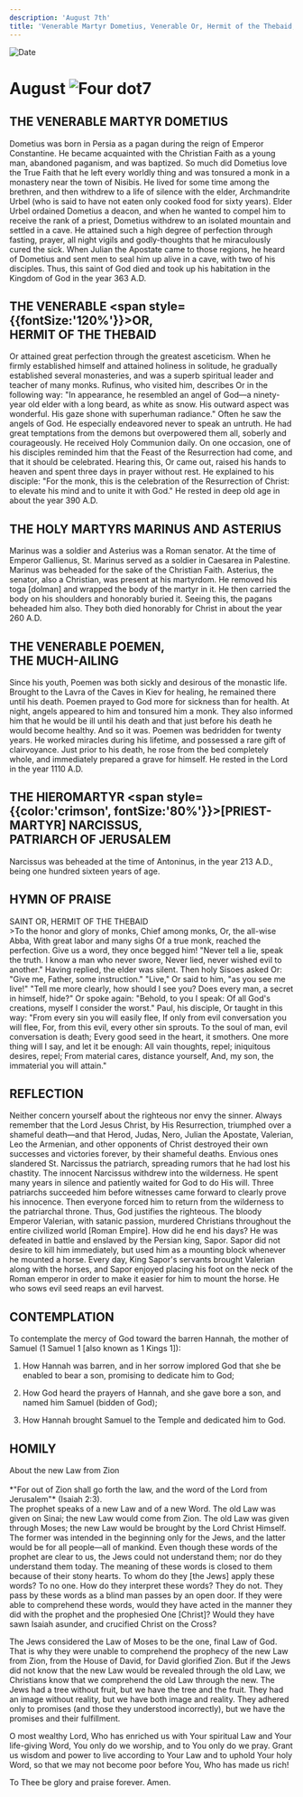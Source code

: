 ```yaml
---
description: 'August 7th'
title: 'Venerable Martyr Dometius, Venerable Or, Hermit of the Thebaid, Holy Martyrs Marinus and Asterius, Venerable Poemen the Much-Ailing'
---
```


<CustomPaginator />
<RunningHead />

<Image src="/title-imprint.png" height={68} width={50} alt="Date" className="title-imprint"/>

# <div id="date">August <Image className="four-dot" src="/four-dot.png" height={15} width={15} alt="Four dot" />7</div>

## THE VENERABLE MARTYR DOMETIUS

Dometius was born in Persia as a pagan during the reign of Emperor Constantine. He became acquainted with the Christian Faith as a young man, abandoned paganism, and was baptized. So much did Dometius love the True Faith that he left every worldly thing and was tonsured a monk in a monastery near the town of Nisibis. He lived for some time among the brethren, and then withdrew to a life of silence with the elder, Archmandrite Urbel (who is said to have not eaten only cooked food for sixty years). Elder Urbel ordained Dometius a deacon, and when he wanted to compel him to receive the rank of a priest, Dometius withdrew to an isolated mountain and settled in a cave. He attained such a high degree of perfection through fasting, prayer, all night vigils and godly-thoughts that he miraculously cured the sick. When Julian the Apostate came to those regions, he heard of Dometius and sent men to seal him up alive in a cave, with two of his disciples. Thus, this saint of God died and took up his habitation in the Kingdom of God in the year 363 A.D.

## THE VENERABLE <span style={{fontSize:'120%'}}>O</span>R,<br />HERMIT OF THE THEBAID

Or attained great perfection through the greatest asceticism. When he firmly established himself and attained holiness in solitude, he gradually established several monasteries, and was a superb spiritual leader and teacher of many monks. Rufinus, who visited him, describes Or in the following way: "In appearance, he resembled an angel of God—a ninety-year old elder with a long beard, as white as snow. His outward aspect was wonderful. His gaze shone with superhuman radiance." Often he saw the angels of God. He especially endeavored never to speak an untruth. He had great temptations from the demons but overpowered them all, soberly and courageously. He received Holy Communion daily. On one occasion, one of his disciples reminded him that the Feast of the Resurrection had come, and that it should be celebrated. Hearing this, Or came out, raised his hands to heaven and spent three days in prayer without rest. He explained to his disciple: "For the monk, this is the celebration of the Resurrection of Christ: to elevate his mind and to unite it with God." He rested in deep old age in about the year 390 A.D.

## THE HOLY MARTYRS MARINUS AND ASTERIUS

Marinus was a soldier and Asterius was a Roman senator. At the time of Emperor Gallienus, St. Marinus served as a soldier in Caesarea in Palestine. Marinus was beheaded for the sake of the Christian Faith. Asterius, the senator, also a Christian, was present at his martyrdom. He removed his toga [dolman] and wrapped the body of the martyr in it. He then carried the body on his shoulders and honorably buried it. Seeing this, the pagans beheaded him also. They both died honorably for Christ in about the year 260 A.D.

## THE VENERABLE POEMEN,<br />THE MUCH-AILING

Since his youth, Poemen was both sickly and desirous of the monastic life. Brought to the Lavra of the Caves in Kiev for healing, he remained there until his death. Poemen prayed to God more for sickness than for health. At night, angels appeared to him and tonsured him a monk. They also informed him that he would be ill until his death and that just before his death he would become healthy. And so it was. Poemen was bedridden for twenty years. He worked miracles during his lifetime, and possessed a rare gift of clairvoyance. Just prior to his death, he rose from the bed completely whole, and immediately prepared a grave for himself. He rested in the Lord in the year 1110 A.D.

## THE HIEROMARTYR <span style={{color:'crimson', fontSize:'80%'}}>[PRIEST-MARTYR]</span> NARCISSUS,<br />PATRIARCH OF JERUSALEM

Narcissus was beheaded at the time of Antoninus, in the year 213 A.D., being one hundred sixteen years of age.


## HYMN OF PRAISE
<div style={{textAlign:'center', color:'crimson', fontWeight:'bold'}}>
SAINT OR, HERMIT OF THE THEBAID
</div>
>To the honor and glory of monks,  
Chief among monks, Or, the all-wise Abba,  
With great labor and many sighs  
Of a true monk, reached the perfection.  
Give us a word, they once begged him!  
"Never tell a lie, speak the truth.  
I know a man who never swore,  
Never lied, never wished evil to another."  
Having replied, the elder was silent.  
Then holy Sisoes asked Or:  
"Give me, Father, some instruction."  
"Live," Or said to him, "as you see me live!"  
"Tell me more clearly, how should I see you?  
Does every man, a secret in himself, hide?"  
Or spoke again: "Behold, to you I speak:  
Of all God's creations, myself I consider the worst."  
Paul, his disciple, Or taught in this way:  
"From every sin you will easily flee,  
If only from evil conversation you will flee,  
For, from this evil, every other sin sprouts.  
To the soul of man, evil conversation is death;  
Every good seed in the heart, it smothers.  
One more thing will I say, and let it be enough:  
All vain thoughts, repel; iniquitous desires, repel;  
From material cares, distance yourself,  
And, my son, the immaterial you will attain."  


## REFLECTION

Neither concern yourself about the righteous nor envy the sinner. Always remember that the Lord Jesus Christ, by His Resurrection, triumphed over a shameful death—and that Herod, Judas, Nero, Julian the Apostate, Valerian, Leo the Armenian, and other opponents of Christ destroyed their own successes and victories forever, by their shameful deaths. Envious ones slandered St. Narcissus the patriarch, spreading rumors that he had lost his chastity. The innocent Narcissus withdrew into the wilderness. He spent many years in silence and patiently waited for God to do His will. Three patriarchs succeeded him before witnesses came forward to clearly prove his innocence. Then everyone forced him to return from the wilderness to the patriarchal throne. Thus, God justifies the righteous. The bloody Emperor Valerian, with satanic passion, murdered Christians throughout the entire civilized world [Roman Empire]. How did he end his days? He was defeated in battle and enslaved by the Persian king, Sapor. Sapor did not desire to kill him immediately, but used him as a mounting block whenever he mounted a horse. Every day, King Sapor's servants brought Valerian along with the horses, and Sapor enjoyed placing his foot on the neck of the Roman emperor in order to make it easier for him to mount the horse. He who sows evil seed reaps an evil harvest.


## CONTEMPLATION

To contemplate the mercy of God toward the barren Hannah, the mother of Samuel (1 Samuel 1 [also known as 1 Kings 1]):

1. How Hannah was barren, and in her sorrow implored God that she be enabled to bear a son, promising to dedicate him to God;

2. How God heard the prayers of Hannah, and she gave bore a son, and named him Samuel (bidden of God);

3. How Hannah brought Samuel to the Temple and dedicated him to God.


## HOMILY
<div style={{textAlign:'center', color:'crimson', fontWeight:'bold'}}>
About the new Law from Zion
</div>
<br />
<div style={{textAlign:'right'}}>
*"For out of Zion shall go forth the law, and the word of the Lord from Jerusalem"* (Isaiah 2:3).
</div>
The prophet speaks of a new Law and of a new Word. The old Law was given on Sinai; the new Law would come from Zion. The old Law was given through Moses; the new Law would be brought by the Lord Christ Himself. The former was intended in the beginning only for the Jews, and the latter would be for all people—all of mankind. Even though these words of the prophet are clear to us, the Jews could not understand them; nor do they understand them today. The meaning of these words is closed to them because of their stony hearts. To whom do they [the Jews] apply these words? To no one. How do they interpret these words? They do not. They pass by these words as a blind man passes by an open door. If they were able to comprehend these words, would they have acted in the manner they did with the prophet and the prophesied One [Christ]? Would they have sawn Isaiah asunder, and crucified Christ on the Cross?

The Jews considered the Law of Moses to be the one, final Law of God. That is why they were unable to comprehend the prophecy of the new Law from Zion, from the House of David, for David glorified Zion. But if the Jews did not know that the new Law would be revealed through the old Law, we Christians know that we comprehend the old Law through the new. The Jews had a tree without fruit, but we have the tree and the fruit. They had an image without reality, but we have both image and reality. They adhered only to promises (and those they understood incorrectly), but we have the promises and their fulfillment.

O most wealthy Lord, Who has enriched us with Your spiritual Law and Your life-giving Word, You only do we worship, and to You only do we pray. Grant us wisdom and power to live according to Your Law and to uphold Your holy Word, so that we may not become poor before You, Who has made us rich!

To Thee be glory and praise forever. Amen.

